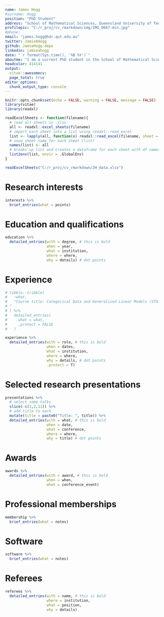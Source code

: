 ```yaml
---
name: James Hogg
#surname: Hogg
position: "PhD Student"
address: "School of Mathematical Sciences, Queensland University of Technology"
profilepic: "C:/r_proj/cv_rmarkdown/img/IMG_0667-min.jpg"
#phone:
email: "james.hogg@hdr.qut.edu.au"
twitter: JamieAHogg
github: JamieHogg-depo
linkedin: jamieahogg
date: "`r format(Sys.time(), '%B %Y')`"
aboutme: "I am a current PhD student in the School of Mathematical Sciences at the Queensland University of Technology (QUT) under the supervision of Distinguished Professor Kerrie Mengersen, Dr Susanna Cramb, Professor Peter Baade and Dr Jessica Cameron. My PhD work is funded by the internationally-awarded Australian Cancer Atlas, where my role is to develop Bayesian methodology to generate small area level cancer risk factor estimates. I am passionate about accessible research, Bayesian inference, and spatial modelling, and am dedicated to making a positive impact in the field of cancer research."
headcolor: 414141
output:
  vitae::awesomecv:
  page_total: true
editor_options: 
  chunk_output_type: console
---
```


```r
knitr::opts_chunk$set(echo = FALSE, warning = FALSE, message = FALSE)
library(vitae)
library(readxl)

readExcelSheets <- function(filename){
  # read all sheets in .xlsx 
  all <- readxl::excel_sheets(filename)
  # import each sheet into a list using readxl::read_excel
  list <- lapply(all, function(x) readxl::read_excel(filename, sheet = x))
  # save sheet name for each sheet (list)
  names(list) <- all
  # breaks up list and creates a dataframe for each sheet with df names matching sheet names
  list2env(list, envir = .GlobalEnv)
}

readExcelSheets("C:/r_proj/cv_rmarkdown/JH_data.xlsx")
```

# Research interests

```r
interests %>% 
  brief_entries(what = points) 
```

# Education and qualifications

```r
education %>% 
  detailed_entries(with = degree, # this is bold 
                   when = year, 
                   what = institution, 
                   where = where,
                   why = details) # dot points
```

# Experience 

```r
# tibble::tribble(
#   ~what,
#   "Course title: Categorical Data and Generalised Linear Models (STAT7608)
# "
# ) %>%
#   detailed_entries(
#     what = what,
#     .protect = FALSE
#   )

experience %>%
  detailed_entries(with = role, # this is bold
                   when = dates,
                   what = institution,
                   where = where,
                   why = details, # dot points
                   .protect = T)
```

# Selected research presentations

```r
presentations %>% 
  # select some talks
  slice(-c(1,2,11)) %>% 
  # add title to each
  mutate(title = paste0("Title: ", title)) %>% 
  detailed_entries(with = what, # this is bold 
                   when = date, 
                   what = conference, 
                   where = where,
                   why = title) # dot points
```

# Awards

```r
awards %>% 
  detailed_entries(with = award, # this is bold 
                   when = when, 
                   what = conference_event) 
```

# Professional memberships

```r
membership %>% 
  brief_entries(what = notes) 
```

# Software

```r
software %>% 
  brief_entries(what = notes) 
```

# Referees

```r
referees %>% 
  detailed_entries(with = name, # this is bold 
                   where = institution,
                   what = position, 
                   why = details)
```

<!-- # Publications -->

<!-- ```{r} -->
<!-- library(dplyr) -->
<!-- knitr::write_bib(c("vitae", "tibble"), "packages.bib") -->

<!-- bibliography_entries("packages.bib") %>% -->
<!--   arrange(desc(author$family), issued) -->
<!-- ``` -->

